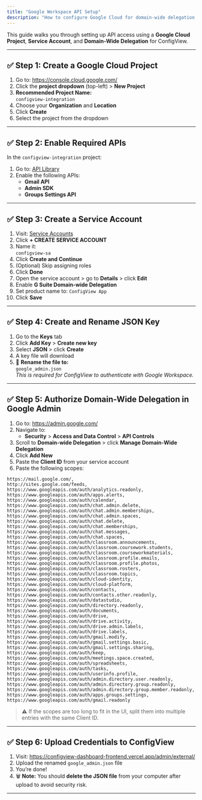 ```yaml
---
title: "Google Workspace API Setup"
description: "How to configure Google Cloud for domain-wide delegation with ConfigView."
---
```


This guide walks you through setting up API access using a **Google Cloud Project**, **Service Account**, and **Domain-Wide Delegation** for ConfigView.

---

## ✅ Step 1: Create a Google Cloud Project

1. Go to: https://console.cloud.google.com/
2. Click the **project dropdown** (top-left) \> **New Project**
3. **Recommended Project Name:**\
   `configview-integration`
4. Choose your **Organization** and **Location**
5. Click **Create**
6. Select the project from the dropdown

---

## ✅ Step 2: Enable Required APIs

In the `configview-integration` project:

1. Go to: [API Library](https://console.cloud.google.com/apis/library)
2. Enable the following APIs:
   - **Gmail API**
   - **Admin SDK**
   - **Groups Settings API**

---

## ✅ Step 3: Create a Service Account

 1. Visit: [Service Accounts](https://console.cloud.google.com/iam-admin/serviceaccounts)
 2. Click **\+ CREATE SERVICE ACCOUNT**
 3. Name it:\
    `configview-sa`
 4. Click **Create and Continue**
 5. (Optional) Skip assigning roles
 6. Click **Done**
 7. Open the service account \> go to **Details** \> click **Edit**
 8. Enable **G Suite Domain-wide Delegation**
 9. Set product name to: `ConfigView App`
10. Click **Save**

---

## ✅ Step 4: Create and Rename JSON Key

1. Go to the **Keys** tab
2. Click **Add Key** \> **Create new key**
3. Select **JSON** \> click **Create**
4. A key file will download
5. 🔁 **Rename the file to:**\
   `google_admin.json`\
   _This is required for ConfigView to authenticate with Google Workspace._

---

## ✅ Step 5: Authorize Domain-Wide Delegation in Google Admin

1. Go to: https://admin.google.com/
2. Navigate to:
   - **Security** \> **Access and Data Control** \> **API Controls**
3. Scroll to **Domain-wide Delegation** \> click **Manage Domain-Wide Delegation**
4. Click **Add New**
5. Paste the **Client ID** from your service account
6. Paste the following scopes:

```text
https://mail.google.com/,
http://sites.google.com/feeds,
https://www.googleapis.com/auth/analytics.readonly,
https://www.googleapis.com/auth/apps.alerts,
https://www.googleapis.com/auth/calendar,
https://www.googleapis.com/auth/chat.admin.delete,
https://www.googleapis.com/auth/chat.admin.memberships,
https://www.googleapis.com/auth/chat.admin.spaces,
https://www.googleapis.com/auth/chat.delete,
https://www.googleapis.com/auth/chat.memberships,
https://www.googleapis.com/auth/chat.messages,
https://www.googleapis.com/auth/chat.spaces,
https://www.googleapis.com/auth/classroom.announcements,
https://www.googleapis.com/auth/classroom.coursework.students,
https://www.googleapis.com/auth/classroom.courseworkmaterials,
https://www.googleapis.com/auth/classroom.profile.emails,
https://www.googleapis.com/auth/classroom.profile.photos,
https://www.googleapis.com/auth/classroom.rosters,
https://www.googleapis.com/auth/classroom.topics,
https://www.googleapis.com/auth/cloud-identity,
https://www.googleapis.com/auth/cloud-platform,
https://www.googleapis.com/auth/contacts,
https://www.googleapis.com/auth/contacts.other.readonly,
https://www.googleapis.com/auth/datastudio,
https://www.googleapis.com/auth/directory.readonly,
https://www.googleapis.com/auth/documents,
https://www.googleapis.com/auth/drive,
https://www.googleapis.com/auth/drive.activity,
https://www.googleapis.com/auth/drive.admin.labels,
https://www.googleapis.com/auth/drive.labels,
https://www.googleapis.com/auth/gmail.modify,
https://www.googleapis.com/auth/gmail.settings.basic,
https://www.googleapis.com/auth/gmail.settings.sharing,
https://www.googleapis.com/auth/keep,
https://www.googleapis.com/auth/meetings.space.created,
https://www.googleapis.com/auth/spreadsheets,
https://www.googleapis.com/auth/tasks,
https://www.googleapis.com/auth/userinfo.profile,
https://www.googleapis.com/auth/admin.directory.user.readonly,
https://www.googleapis.com/auth/admin.directory.group.readonly,
https://www.googleapis.com/auth/admin.directory.group.member.readonly,
https://www.googleapis.com/auth/apps.groups.settings,
https://www.googleapis.com/auth/gmail.readonly
```

> ⚠️ If the scopes are too long to fit in the UI, split them into multiple entries with the same Client ID.

---

## ✅ Step 6: Upload Credentials to ConfigView

1. Visit: https://configview-dashboard-frontend.vercel.app/admin/external/
2. Upload the renamed `google_admin.json` file
3. You’re done\!
4. 🗑️ **Note:** You should **delete the JSON file** from your computer after upload to avoid security risk.

---